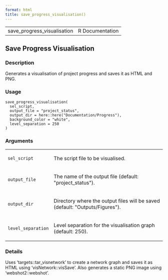 ```yaml
---
format: html
title: save_progress_visualisation()
---
```


<html><head>
<meta http-equiv="Content-Type" content="text/html; charset=utf-8" />
<meta name="viewport" content="width=device-width, initial-scale=1.0, user-scalable=yes" />
<link rel="stylesheet" href="https://cdn.jsdelivr.net/npm/katex@0.15.3/dist/katex.min.css">
<script type="text/javascript">
const macros = { "\\R": "\\textsf{R}", "\\code": "\\texttt"};
function processMathHTML() {
    var l = document.getElementsByClassName('reqn');
    for (let e of l) { katex.render(e.textContent, e, { throwOnError: false, macros }); }
    return;
}</script>
<script defer src="https://cdn.jsdelivr.net/npm/katex@0.15.3/dist/katex.min.js"
    onload="processMathHTML();"></script>
<link rel="stylesheet" type="text/css" href="R.css" />
</head><body><div class="container"><main>

<table style="width: 100%;"><tr><td>save_progress_visualisation</td><td style="text-align: right;">R Documentation</td></tr></table>

<h2>Save Progress Visualisation</h2>

<h3>Description</h3>

<p>Generates a visualisation of project progress and saves it as HTML and PNG.
</p>


<h3>Usage</h3>

<pre><code class='language-R'>save_progress_visualisation(
  sel_script,
  output_file = "project_status",
  output_dir = here::here("Documentation/Progress"),
  background_color = "white",
  level_separation = 250
)
</code></pre>


<h3>Arguments</h3>

<table>
<tr><td><code id="sel_script">sel_script</code></td>
<td>
<p>The script file to be visualised.</p>
</td></tr>
<tr><td><code id="output_file">output_file</code></td>
<td>
<p>The name of the output file (default: &quot;project_status&quot;).</p>
</td></tr>
<tr><td><code id="output_dir">output_dir</code></td>
<td>
<p>Directory where the output files will be saved (default: &quot;Outputs/Figures&quot;).</p>
</td></tr>
<tr><td><code id="level_separation">level_separation</code></td>
<td>
<p>Level separation for the visualisation graph (default: 250).</p>
</td></tr>
</table>


<h3>Details</h3>

<p>Uses 'targets::tar_visnetwork' to create a network graph and saves it as
HTML using 'visNetwork::visSave'. Also generates a static PNG image using
'webshot2::webshot'.
</p>

</main>

</div>
</body></html>


